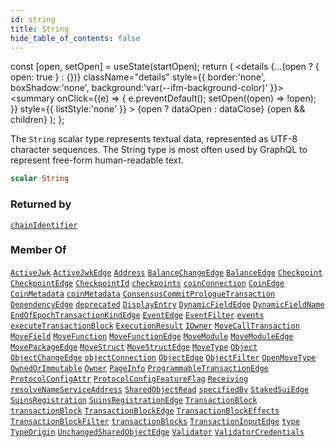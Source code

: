 ```yaml
---
id: string
title: String
hide_table_of_contents: false
---
```









  const [open, setOpen] = useState(startOpen);
  return (
    <details {...(open ? { open: true } : {})} className="details" style={{ border:'none', boxShadow:'none', background:'var(--ifm-background-color)' }}>
      <summary
        onClick={(e) => {
          e.preventDefault();
          setOpen((open) => !open);
        }}
        style={{ listStyle:'none' }}
      >
      {open ? dataOpen : dataClose}
      </summary>
      {open && children}
    </details>
  );
};








The `String` scalar type represents textual data, represented as UTF-8 character sequences. The String type is most often used by GraphQL to represent free-form human-readable text.


```graphql
scalar String
```






### Returned by

[`chainIdentifier`](/references/sui-api/graphql/reference/queries/chain-identifier)  <Badge class="badge badge--secondary" text="query"/>

### Member Of

[`ActiveJwk`](/references/sui-api/graphql/reference/objects/active-jwk)  <Badge class="badge badge--secondary" text="object"/><Bullet />[`ActiveJwkEdge`](/references/sui-api/graphql/reference/objects/active-jwk-edge)  <Badge class="badge badge--secondary" text="object"/><Bullet />[`Address`](/references/sui-api/graphql/reference/objects/address)  <Badge class="badge badge--secondary" text="object"/><Bullet />[`BalanceChangeEdge`](/references/sui-api/graphql/reference/objects/balance-change-edge)  <Badge class="badge badge--secondary" text="object"/><Bullet />[`BalanceEdge`](/references/sui-api/graphql/reference/objects/balance-edge)  <Badge class="badge badge--secondary" text="object"/><Bullet />[`Checkpoint`](/references/sui-api/graphql/reference/objects/checkpoint)  <Badge class="badge badge--secondary" text="object"/><Bullet />[`CheckpointEdge`](/references/sui-api/graphql/reference/objects/checkpoint-edge)  <Badge class="badge badge--secondary" text="object"/><Bullet />[`CheckpointId`](/references/sui-api/graphql/reference/inputs/checkpoint-id)  <Badge class="badge badge--secondary" text="input"/><Bullet />[`checkpoints`](/references/sui-api/graphql/reference/queries/checkpoints)  <Badge class="badge badge--secondary" text="query"/><Bullet />[`coinConnection`](/references/sui-api/graphql/reference/queries/coin-connection)  <Badge class="badge badge--secondary" text="query"/><Bullet />[`CoinEdge`](/references/sui-api/graphql/reference/objects/coin-edge)  <Badge class="badge badge--secondary" text="object"/><Bullet />[`CoinMetadata`](/references/sui-api/graphql/reference/objects/coin-metadata)  <Badge class="badge badge--secondary" text="object"/><Bullet />[`coinMetadata`](/references/sui-api/graphql/reference/queries/coin-metadata)  <Badge class="badge badge--secondary" text="query"/><Bullet />[`ConsensusCommitPrologueTransaction`](/references/sui-api/graphql/reference/objects/consensus-commit-prologue-transaction)  <Badge class="badge badge--secondary" text="object"/><Bullet />[`DependencyEdge`](/references/sui-api/graphql/reference/objects/dependency-edge)  <Badge class="badge badge--secondary" text="object"/><Bullet />[`deprecated`](/references/sui-api/graphql/reference/directives/deprecated)  <Badge class="badge badge--secondary" text="directive"/><Bullet />[`DisplayEntry`](/references/sui-api/graphql/reference/objects/display-entry)  <Badge class="badge badge--secondary" text="object"/><Bullet />[`DynamicFieldEdge`](/references/sui-api/graphql/reference/objects/dynamic-field-edge)  <Badge class="badge badge--secondary" text="object"/><Bullet />[`DynamicFieldName`](/references/sui-api/graphql/reference/inputs/dynamic-field-name)  <Badge class="badge badge--secondary" text="input"/><Bullet />[`EndOfEpochTransactionKindEdge`](/references/sui-api/graphql/reference/objects/end-of-epoch-transaction-kind-edge)  <Badge class="badge badge--secondary" text="object"/><Bullet />[`EventEdge`](/references/sui-api/graphql/reference/objects/event-edge)  <Badge class="badge badge--secondary" text="object"/><Bullet />[`EventFilter`](/references/sui-api/graphql/reference/inputs/event-filter)  <Badge class="badge badge--secondary" text="input"/><Bullet />[`events`](/references/sui-api/graphql/reference/queries/events)  <Badge class="badge badge--secondary" text="query"/><Bullet />[`executeTransactionBlock`](/references/sui-api/graphql/reference/mutations/execute-transaction-block)  <Badge class="badge badge--secondary" text="mutation"/><Bullet />[`ExecutionResult`](/references/sui-api/graphql/reference/objects/execution-result)  <Badge class="badge badge--secondary" text="object"/><Bullet />[`IOwner`](/references/sui-api/graphql/reference/interfaces/iowner)  <Badge class="badge badge--secondary" text="interface"/><Bullet />[`MoveCallTransaction`](/references/sui-api/graphql/reference/objects/move-call-transaction)  <Badge class="badge badge--secondary" text="object"/><Bullet />[`MoveField`](/references/sui-api/graphql/reference/objects/move-field)  <Badge class="badge badge--secondary" text="object"/><Bullet />[`MoveFunction`](/references/sui-api/graphql/reference/objects/move-function)  <Badge class="badge badge--secondary" text="object"/><Bullet />[`MoveFunctionEdge`](/references/sui-api/graphql/reference/objects/move-function-edge)  <Badge class="badge badge--secondary" text="object"/><Bullet />[`MoveModule`](/references/sui-api/graphql/reference/objects/move-module)  <Badge class="badge badge--secondary" text="object"/><Bullet />[`MoveModuleEdge`](/references/sui-api/graphql/reference/objects/move-module-edge)  <Badge class="badge badge--secondary" text="object"/><Bullet />[`MovePackageEdge`](/references/sui-api/graphql/reference/objects/move-package-edge)  <Badge class="badge badge--secondary" text="object"/><Bullet />[`MoveStruct`](/references/sui-api/graphql/reference/objects/move-struct)  <Badge class="badge badge--secondary" text="object"/><Bullet />[`MoveStructEdge`](/references/sui-api/graphql/reference/objects/move-struct-edge)  <Badge class="badge badge--secondary" text="object"/><Bullet />[`MoveType`](/references/sui-api/graphql/reference/objects/move-type)  <Badge class="badge badge--secondary" text="object"/><Bullet />[`Object`](/references/sui-api/graphql/reference/objects/object)  <Badge class="badge badge--secondary" text="object"/><Bullet />[`ObjectChangeEdge`](/references/sui-api/graphql/reference/objects/object-change-edge)  <Badge class="badge badge--secondary" text="object"/><Bullet />[`objectConnection`](/references/sui-api/graphql/reference/queries/object-connection)  <Badge class="badge badge--secondary" text="query"/><Bullet />[`ObjectEdge`](/references/sui-api/graphql/reference/objects/object-edge)  <Badge class="badge badge--secondary" text="object"/><Bullet />[`ObjectFilter`](/references/sui-api/graphql/reference/inputs/object-filter)  <Badge class="badge badge--secondary" text="input"/><Bullet />[`OpenMoveType`](/references/sui-api/graphql/reference/objects/open-move-type)  <Badge class="badge badge--secondary" text="object"/><Bullet />[`OwnedOrImmutable`](/references/sui-api/graphql/reference/objects/owned-or-immutable)  <Badge class="badge badge--secondary" text="object"/><Bullet />[`Owner`](/references/sui-api/graphql/reference/objects/owner)  <Badge class="badge badge--secondary" text="object"/><Bullet />[`PageInfo`](/references/sui-api/graphql/reference/objects/page-info)  <Badge class="badge badge--secondary" text="object"/><Bullet />[`ProgrammableTransactionEdge`](/references/sui-api/graphql/reference/objects/programmable-transaction-edge)  <Badge class="badge badge--secondary" text="object"/><Bullet />[`ProtocolConfigAttr`](/references/sui-api/graphql/reference/objects/protocol-config-attr)  <Badge class="badge badge--secondary" text="object"/><Bullet />[`ProtocolConfigFeatureFlag`](/references/sui-api/graphql/reference/objects/protocol-config-feature-flag)  <Badge class="badge badge--secondary" text="object"/><Bullet />[`Receiving`](/references/sui-api/graphql/reference/objects/receiving)  <Badge class="badge badge--secondary" text="object"/><Bullet />[`resolveNameServiceAddress`](/references/sui-api/graphql/reference/queries/resolve-name-service-address)  <Badge class="badge badge--secondary" text="query"/><Bullet />[`SharedObjectRead`](/references/sui-api/graphql/reference/objects/shared-object-read)  <Badge class="badge badge--secondary" text="object"/><Bullet />[`specifiedBy`](/references/sui-api/graphql/reference/directives/specified-by)  <Badge class="badge badge--secondary" text="directive"/><Bullet />[`StakedSuiEdge`](/references/sui-api/graphql/reference/objects/staked-sui-edge)  <Badge class="badge badge--secondary" text="object"/><Bullet />[`SuinsRegistration`](/references/sui-api/graphql/reference/objects/suins-registration)  <Badge class="badge badge--secondary" text="object"/><Bullet />[`SuinsRegistrationEdge`](/references/sui-api/graphql/reference/objects/suins-registration-edge)  <Badge class="badge badge--secondary" text="object"/><Bullet />[`TransactionBlock`](/references/sui-api/graphql/reference/objects/transaction-block)  <Badge class="badge badge--secondary" text="object"/><Bullet />[`transactionBlock`](/references/sui-api/graphql/reference/queries/transaction-block)  <Badge class="badge badge--secondary" text="query"/><Bullet />[`TransactionBlockEdge`](/references/sui-api/graphql/reference/objects/transaction-block-edge)  <Badge class="badge badge--secondary" text="object"/><Bullet />[`TransactionBlockEffects`](/references/sui-api/graphql/reference/objects/transaction-block-effects)  <Badge class="badge badge--secondary" text="object"/><Bullet />[`TransactionBlockFilter`](/references/sui-api/graphql/reference/inputs/transaction-block-filter)  <Badge class="badge badge--secondary" text="input"/><Bullet />[`transactionBlocks`](/references/sui-api/graphql/reference/queries/transaction-blocks)  <Badge class="badge badge--secondary" text="query"/><Bullet />[`TransactionInputEdge`](/references/sui-api/graphql/reference/objects/transaction-input-edge)  <Badge class="badge badge--secondary" text="object"/><Bullet />[`type`](/references/sui-api/graphql/reference/queries/type)  <Badge class="badge badge--secondary" text="query"/><Bullet />[`TypeOrigin`](/references/sui-api/graphql/reference/objects/type-origin)  <Badge class="badge badge--secondary" text="object"/><Bullet />[`UnchangedSharedObjectEdge`](/references/sui-api/graphql/reference/objects/unchanged-shared-object-edge)  <Badge class="badge badge--secondary" text="object"/><Bullet />[`Validator`](/references/sui-api/graphql/reference/objects/validator)  <Badge class="badge badge--secondary" text="object"/><Bullet />[`ValidatorCredentials`](/references/sui-api/graphql/reference/objects/validator-credentials)  <Badge class="badge badge--secondary" text="object"/>

